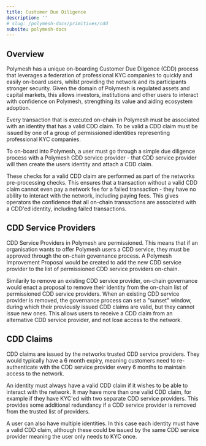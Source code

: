 ```yaml
---
title: Customer Due Diligence
description: ''
# slug: /polymesh-docs/primitives/cdd
subsite: polymesh-docs
---
```


## Overview

Polymesh has a unique on-boarding Customer Due Dilgence (CDD) process that leverages a federation of professional KYC companies to quickly and easily on-board users, whilst providing the network and its participants stronger security. Given the domain of Polymesh is regulated assets and capital markets, this allows investors, institutions and other users to interact with confidence on Polymesh, strengthing its value and aiding ecosystem adoption.

Every transaction that is executed on-chain in Polymesh must be associated with an identity that has a valid CDD claim. To be valid a CDD claim must be issued by one of a group of permissioned identities representing professional KYC companies.

To on-board into Polymesh, a user must go through a simple due diligence process with a Polymesh CDD service provider - that CDD service provider will then create the users identity and attach a CDD claim.

These checks for a valid CDD claim are performed as part of the networks pre-processing checks. This ensures that a transaction without a valid CDD claim cannot even pay a network fee for a failed transaction - they have no ability to interact with the network, including paying fees. This gives operators the confidence that all on-chain transactions are associated with a CDD'ed identity, including failed transactions.

## CDD Service Providers

CDD Service Providers in Polymesh are permissioned. This means that if an organisation wants to offer Polymesh users a CDD service, they must be approved through the on-chain governance process. A Polymesh Improvement Proposal would be created to add the new CDD service provider to the list of permissioned CDD service providers on-chain.

Similarily to remove an existing CDD service provider, on-chain governance would enact a proposal to remove their identity from the on-chain list of permissioned CDD service providers. When an existing CDD service provider is removed, the governance process can set a "sunset" window, during which their previously issued CDD claims are valid, but they cannot issue new ones. This allows users to receive a CDD claim from an alternative CDD service provider, and not lose access to the network.

## CDD Claims

CDD claims are issued by the networks trusted CDD service providers. They would typically have a 6 month expiry, meaning customers need to re-authenticate with the CDD service provider every 6 months to maintain access to the network.

An identity must always have a valid CDD claim if it wishes to be able to interact with the network. It may have more than one valid CDD claim, for example if they have KYC'ed with two separate CDD service providers. This provides some additional redundancy if a CDD service provider is removed from the trusted list of providers.

A user can also have multiple identities. In this case each identity must have a valid CDD claim, although these could be issued by the same CDD service provider meaning the user only needs to KYC once.